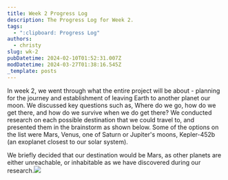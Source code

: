 ```yaml
---
title: Week 2 Progress Log
description: The Progress Log for Week 2.
tags:
  - ":clipboard: Progress Log"
authors:
  - christy
slug: wk-2
pubDatetime: 2024-02-10T01:52:31.007Z
modDatetime: 2024-03-27T01:38:16.545Z
_template: posts
---
```


In week 2, we went through what the entire project will be about - planning for the journey and establishment of leaving Earth to another planet our moon. We discussed key questions such as, Where do we go, how do we get there, and
how do we survive when we do get there? We conducted research on each possible destination that we could travel to, and presented them in the brainstorm as shown below. Some of the options on the list were Mars, Venus, one of Saturn or Jupiter's moons, Kepler-452b (an exoplanet closest to our solar system).

We briefly decided that our destination would be Mars, as other planets are either unreachable, or inhabitable as we have discovered during our research.![](</assets/images/images/Brainstorm 1.png>)
